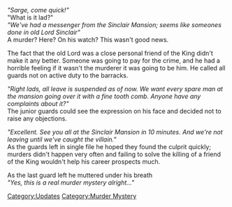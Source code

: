 {{Update|date = 9 June 2003}}
''"Sarge, come quick!"<br>
''"What is it lad?"<br>
''"We've had a messenger from the Sinclair Mansion; seems like someones done in old Lord Sinclair"''<br>
A murder? Here? On his watch? This wasn't good news.

The fact that the old Lord was a close personal friend of the King didn't make it any better. Someone was going to pay for the crime, and he had a horrible feeling if it wasn't the murderer it was going to be him.
He called all guards not on active duty to the barracks.

''"Right lads, all leave is suspended as of now. We want every spare man at the mansion going over it with a fine tooth comb. Anyone have any complaints about it?"''<br>
The junior guards could see the expression on his face and decided not to raise any objections.

''"Excellent. See you all at the Sinclair Mansion in 10 minutes. And we're not leaving until we've caught the villain."''<br>
As the guards left in single file he hoped they found the culprit quickly; murders didn't happen very often and failing to solve the killing of a friend of the King wouldn't help his career prospects much.

As the last guard left he muttered under his breath<br>
''"Yes, this is a real murder mystery alright..." ''
[[Category:Updates]]
[[Category:Murder Mystery]]
